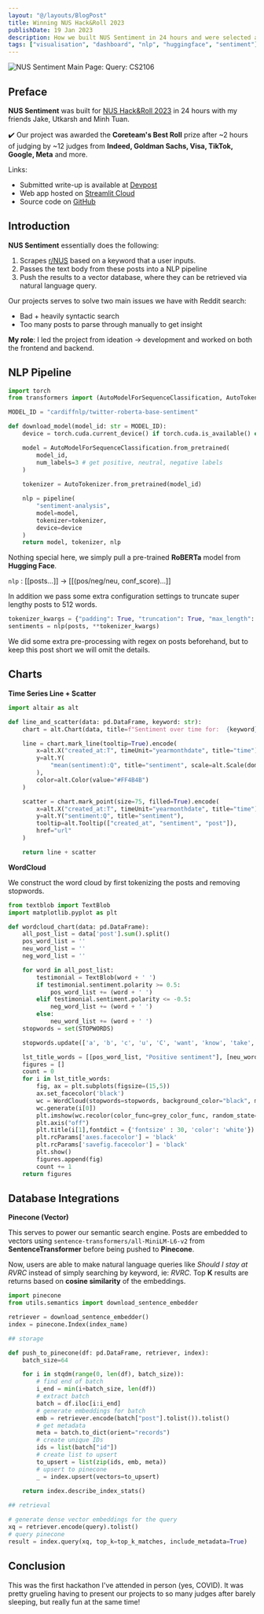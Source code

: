 ```yaml
---
layout: "@/layouts/BlogPost"
title: Winning NUS Hack&Roll 2023
publishDate: 19 Jan 2023
description: How we built NUS Sentiment in 24 hours and were selected as winners of Singapore's largest student run hackathon!
tags: ["visualisation", "dashboard", "nlp", "huggingface", "sentiment"]
---
```



<Image
	src={nusSentiment}
	alt="NUS Sentiment Main Page: Query: CS2106"
	class="mb-3 rounded-3xl"
	format="webp"
/>

## Preface

**NUS Sentiment** was built for [NUS Hack&Roll 2023](https://hacknroll.nushackers.org/) in 24 hours with my friends
Jake, Utkarsh and Minh Tuan.

✔️ Our project was awarded the **Coreteam's Best Roll** prize after ~2 hours of judging by ~12 judges from **Indeed,
Goldman Sachs, Visa, TikTok, Google, Meta** and more.

Links:
- Submitted write-up is available at [Devpost](https://devpost.com/software/nus-sentiment)
- Web app hosted on [Streamlit Cloud](https://nus-sentiment.streamlit.app/)
- Source code on [GitHub](https://github.com/nus-sentiment/nus-sentiment)

## Introduction

**NUS Sentiment** essentially does the following:
1. Scrapes [r/NUS](https://www.reddit.com/r/nus/) based on a keyword that a user inputs.
2. Passes the text body from these posts into a NLP pipeline
3. Push the results to a vector database, where they can be retrieved via natural language query.

Our projects serves to solve two main issues we have with Reddit search:
- Bad + heavily syntactic search
- Too many posts to parse through manually to get insight

**My role**: I led the project from ideation -> development and worked on both the frontend and backend.

## NLP Pipeline

```python
import torch
from transformers import (AutoModelForSequenceClassification, AutoTokenizer, pipeline)

MODEL_ID = "cardiffnlp/twitter-roberta-base-sentiment"

def download_model(model_id: str = MODEL_ID):
    device = torch.cuda.current_device() if torch.cuda.is_available() else None

    model = AutoModelForSequenceClassification.from_pretrained(
        model_id,
        num_labels=3 # get positive, neutral, negative labels
    )
    
    tokenizer = AutoTokenizer.from_pretrained(model_id)

    nlp = pipeline(
        "sentiment-analysis",
        model=model,
        tokenizer=tokenizer,
        device=device
    )
    return model, tokenizer, nlp
```

Nothing special here, we simply pull a pre-trained **RoBERTa** model from **Hugging Face**. 

`nlp` : [[posts...]] -> [[(pos/neg/neu, conf_score)...]]

In addition we pass some extra configuration settings to truncate super lengthy posts to 512 words.

```python
tokenizer_kwargs = {"padding": True, "truncation": True, "max_length": 512}
sentiments = nlp(posts, **tokenizer_kwargs)
```

We did some extra pre-processing with regex on posts beforehand, but to keep this post short we will omit the 
details.

## Charts

**Time Series Line + Scatter**

```python
import altair as alt

def line_and_scatter(data: pd.DataFrame, keyword: str):
    chart = alt.Chart(data, title=f"Sentiment over time for:  {keyword}")

    line = chart.mark_line(tooltip=True).encode(
        x=alt.X("created_at:T", timeUnit="yearmonthdate", title="time"),
        y=alt.Y(
            "mean(sentiment):Q", title="sentiment", scale=alt.Scale(domain=[-1,1])
        ),
        color=alt.Color(value="#FF4B4B")
    )

    scatter = chart.mark_point(size=75, filled=True).encode(
        x=alt.X("created_at:T", timeUnit="yearmonthdate", title="time"),
        y=alt.Y("sentiment:Q", title="sentiment"),
        tooltip=alt.Tooltip(["created_at", "sentiment", "post"]),
        href="url"
    )

    return line + scatter
```

**WordCloud**

We construct the word cloud by first tokenizing the posts and removing stopwords.

```python
from textblob import TextBlob
import matplotlib.pyplot as plt

def wordcloud_chart(data: pd.DataFrame):
    all_post_list = data['post'].sum().split()
    pos_word_list = ''
    neu_word_list = ''
    neg_word_list = ''

    for word in all_post_list:               
        testimonial = TextBlob(word + ' ')
        if testimonial.sentiment.polarity >= 0.5:
            pos_word_list += (word + ' ')
        elif testimonial.sentiment.polarity <= -0.5:
            neg_word_list += (word + ' ')
        else:
            neu_word_list += (word + ' ')
    stopwords = set(STOPWORDS)

    stopwords.update(['a', 'b', 'c', 'u', 'C', 'want', 'know', 'take', 'think', 's', 'took', 'one', 'will', 'prof', 'lot', 'much', 'need', 'Thank', 'mod', 't', 'still', 'even', 'really'])

    lst_title_words = [[pos_word_list, "Positive sentiment"], [neu_word_list, "Neutral sentiment"], [neg_word_list, "Negative sentiment"]]
    figures = []
    count = 0
    for i in lst_title_words:
        fig, ax = plt.subplots(figsize=(15,5))
        ax.set_facecolor('black')
        wc = WordCloud(stopwords=stopwords, background_color="black", max_words=20)
        wc.generate(i[0])
        plt.imshow(wc.recolor(color_func=grey_color_func, random_state=3), interpolation='bilinear')
        plt.axis("off")
        plt.title(i[1],fontdict = {'fontsize' : 30, 'color': 'white'})
        plt.rcParams['axes.facecolor'] = 'black'
        plt.rcParams['savefig.facecolor'] = 'black'
        plt.show()
        figures.append(fig)
        count += 1
    return figures
```
## Database Integrations

**Pinecone (Vector)**

This serves to power our semantic search engine. Posts are embedded to vectors using
`sentence-transformers/all-MiniLM-L6-v2` from **SentenceTransformer** before being pushed to **Pinecone**.

Now, users are able to make natural language queries like *Should I stay at RVRC* instead of simply searching
by keyword, ie: *RVRC*. Top **K** results are returns based on **cosine similarity** of the embeddings.


```python
import pinecone
from utils.semantics import download_sentence_embedder

retriever = download_sentence_embedder()
index = pinecone.Index(index_name)

## storage

def push_to_pinecone(df: pd.DataFrame, retriever, index):
    batch_size=64

    for i in stqdm(range(0, len(df), batch_size)):
        # find end of batch
        i_end = min(i+batch_size, len(df))
        # extract batch
        batch = df.iloc[i:i_end]
        # generate embeddings for batch
        emb = retriever.encode(batch["post"].tolist()).tolist()
        # get metadata
        meta = batch.to_dict(orient="records")
        # create unique IDs
        ids = list(batch["id"])
        # create list to upsert
        to_upsert = list(zip(ids, emb, meta))
        # upsert to pinecone
        _ = index.upsert(vectors=to_upsert)
    
    return index.describe_index_stats()

## retrieval

# generate dense vector embeddings for the query
xq = retriever.encode(query).tolist()
# query pinecone
result = index.query(xq, top_k=top_k_matches, include_metadata=True)
```

## Conclusion

This was the first hackathon I've attended in person (yes, COVID). It was pretty grueling having to 
present our projects to so many judges after barely sleeping, but really fun at the same time!